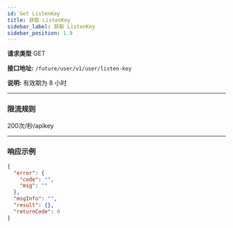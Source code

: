 ```yaml
---
id: Get ListenKey
title: 获取 ListenKey
sidebar_label: 获取 ListenKey
sidebar_position: 1.9
---
```


**请求类型** GET

**接口地址:** `/future/user/v1/user/listen-key`

**说明:** 有效期为 8 小时

---

### 限流规则

200次/秒/apikey

---

### 响应示例

```json title="Response"
{
  "error": {
    "code": "",
    "msg": ""
  },
  "msgInfo": "",
  "result": {},
  "returnCode": 0
}
